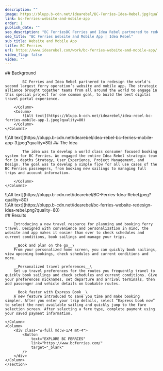 ```yaml
---
description: ""
image: https://blupp.b-cdn.net/idearebel/BC-Ferries-Idea-Rebel.jpg?quality=80
link: bc-ferries-website-and-mobile-app
order: 1
publish_date: ""
seo_description: "BC FerriesBC Ferries and Idea Rebel partnered to redesign the world’s second largest ferry operation’s website and mobile app"
seo_title: "BC Ferries Website and Mobile App | Idea Rebel"
sub_title: Website and Mobile App
title: BC Ferries
url: https://www.idearebel.com/work/bc-ferries-website-and-mobile-app/
video_flag: false
video: ""
---
```


<section class="container mx-auto max-w-6xl py-4 md:py-20">
    <Column2>
        <Column>
            ## Background

            BC Ferries and Idea Rebel partnered to redesign the world's second largest ferry operation’s website and mobile app. The strategic alliance brought together teams from all around the world to engage in this special project for one common goal, to build the best digital travel portal experience.

        </Column>
        <Column>
            ![Alt text](https://blupp.b-cdn.net/idearebel/idea-rebel-bc-ferries-mobile-app-1.jpeg?quality=80)
        </Column>
    </Column2>
</section>
<section class="container mx-auto max-w-6xl py-4 md:py-20">
    <Column2 reverse={ true }>
        <Column>
            ![Alt text](https://blupp.b-cdn.net/idearebel/idea-rebel-bc-ferries-mobile-app-3.jpeg?quality=80)
        </Column>
        <Column>
            ## The Idea

            The idea was to develop a world class consumer focused booking system for BC Ferries. We engaged the entire Idea Rebel strategic team for in depths Strategy, User Experience, Project Management, and Design. The goal was to develop a simple flow for all use cases of the BC Ferries passengers, from booking new sailings to managing full trips and account information.

        </Column>
    </Column2>
</section>

<section class="container mx-auto max-w-6xl p-4 md:p-20 bg-secondary">
    <Column>
        ![Alt text](https://blupp.b-cdn.net/idearebel/BC-Ferries-Idea-Rebel.jpeg?quality=80)
    </Column>
</section>

<section class="container mx-auto max-w-6xl p-4 md:p-20 bg-secondary mt-4 md:mt-20">
    <Column>
        ![Alt text](https://blupp.b-cdn.net/idearebel/bc-ferries-website-redesign-idea-rebel.png?quality=80)
    </Column>
</section>

<section class="bg-secondary mt-4 md:mt-20">
    <section class="container mx-auto max-w-6xl p-4 md:p-0 py-2 md:py-20">
    <Column>
        ## Results

        Introducing a new travel resource for planning and booking ferry travel. Designed with convenience and personalization in mind, the website and app makes it easier than ever to check schedules and current conditions, book sailings and manage your trips.

        __Book and plan on the go__\
        From your personalized home screen, you can quickly book sailings, view upcoming bookings, check schedules and current conditions and more.

        __Personalized travel preferences__\
        Set up travel preferences for the routes you frequently travel to quickly book sailings and check schedules and current conditions. Give your preferences nicknames, set departure and arrival terminals, then add passenger and vehicle details on bookable routes.

        __Book faster with Express Book__\
        A new feature introduced to save you time and make booking simpler. After you enter your trip details, select “Express book now” to select the next available sailing and quickly jump to the fare selection screen. After selecting a fare type, complete payment using your saved payment information.

    </Column>
    <Column>
        <div class="w-full md:w-1/4 mt-4">
            <Button
                text="EXPLORE BC FERRIES"
                link="https://www.bcferries.com/"
                target="_blank"
            />
        </div>
    </Column>
    </section>
</section>
<section class="container mx-auto max-w-6xl p-4 md:px-0 md:py-2">
    <Column>
        <div class="flex justify-between">
            <div class="invisible">
            <PreviousProject
                link="/work/7-eleven/"
                title="7-Eleven Canada"
            />
            </div>
            <NextProject
                link="/work/nba-digital-fan-experiences/"
                title="NBA Digital Fan Experiences"
            />
        </div>
    </Column>
</section>
